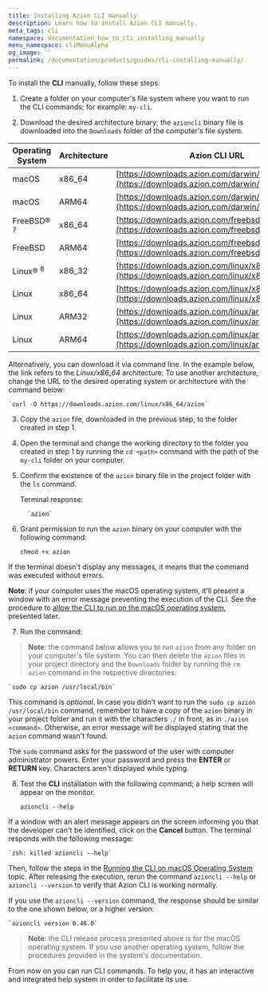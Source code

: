 ```yaml
---
title: Installing Azion CLI manually
description: Learn how to install Azion CLI manually.
meta_tags: cli
namespace: documentation_how_to_cli_installing_manually
menu_namespace: cliMenuAlpha
og_image: ''
permalink: /documentation/products/guides/cli-installing-manually/
---
```


To install the **CLI** manually, follow these steps:

1. Create a folder on your computer's file system where you want to run the CLI commands; for example: `my-cli`.

2. Download the desired architecture binary; the `azioncli` binary file is downloaded into the `Downloads` folder of the computer's file system.

| Operating System | Architecture | Azion CLI URL |
| --- | --- | --- |
| macOS | x86_64 | [https://downloads.azion.com/darwin/x86_64/azion](https://downloads.azion.com/darwin/x86_64/azion) |
| macOS | ARM64 | [https://downloads.azion.com/darwin/arm64/azion](https://downloads.azion.com/darwin/arm64/azion) |
| FreeBSD&reg; <sup>7</sup> | x86_64 | [https://downloads.azion.com/freebsd/x86_64/azion](https://downloads.azion.com/freebsd/x86_64/azion) |
| FreeBSD | ARM64 | [https://downloads.azion.com/freebsd/arm64/azion](https://downloads.azion.com/freebsd/arm64/azion) |
| Linux&reg; <sup>8</sup>   | x86_32 | [https://downloads.azion.com/linux/x86_32/azion](https://downloads.azion.com/linux/x86_32/azion) |
| Linux | x86_64 | [https://downloads.azion.com/linux/x86_64/azion](https://downloads.azion.com/linux/x86_64/azion) |
| Linux | ARM32 | [https://downloads.azion.com/linux/arm32/azion](https://downloads.azion.com/linux/arm32/azion) |
| Linux | ARM64 | [https://downloads.azion.com/linux/arm64/azion](https://downloads.azion.com/linux/arm64/azion) |

Alternatively, you can download it via command line. In the example below, the link refers to the *Linux/x86_64* architecture. To use another architecture, change the URL to the desired operating system or architecture with the command below:

    `curl -O https://downloads.azion.com/linux/x86_64/azion`

3. Copy the `azion` file, downloaded in the previous step, to the folder created in step 1.
4. Open the terminal and change the working directory to the folder you created in step 1 by running the `cd <path>` command with the path of the `my-cli` folder on your computer.
5. Confirm the existence of the `azion` binary file in the project folder with the `ls` command.

     Terminal response:

         `azion`

6. Grant permission to run the `azion` binary on your computer with the following command:

    `chmod +x azion`

If the terminal doesn't display any messages, it means that the command was executed without errors.

**Note**: if your computer uses the macOS operating system, it'll present a window with an error message preventing the execution of the CLI. See the procedure to [allow the CLI to run on the macOS operating system](/en/documentation/products/guides/cli-running-macos/), presented later.

7. Run the command:

> **Note**: the command below allows you to run `azion` from any folder on your computer's file system. You can then delete the `azion` files in your project directory and the `Downloads` folder by running the `rm azion` command in the respective directories.

    `sudo cp azion /usr/local/bin`
  
This command is *optional*. In case you didn't want to run the `sudo cp azion /usr/local/bin` command, remember to have a copy of the `azion` binary in your project folder and run it with the characters `./` in front, as in `./azion <command>`. Otherwise, an error message will be displayed stating that the `azion` command wasn't found.
    
The `sudo` command asks for the password of the user with computer administrator powers. Enter your password and press the **ENTER** or **RETURN** key. Characters aren't displayed while typing.

8. Test the **CLI** installation with the following command; a help screen will appear on the monitor.

    `azioncli --help`

If a window with an alert message appears on the screen informing you that the developer can't be identified, click on the **Cancel** button. The terminal responds with the following message:

    `zsh: killed azioncli --help`

Then, follow the steps in the [Running the CLI on macOS Operating System](/en/documentation/products/guides/cli-running-macos/) topic. After releasing the execution, rerun the command `azioncli --help` or `azioncli --version` to verify that Azion CLI is working normally.

If you use the `azioncli --version` command, the response should be similar to the one shown below, or a higher version:

    `azioncli version 0.46.0`

> **Note**: the CLI release process presented above is for the macOS operating system. If you use another operating system, follow the procedures provided in the system's documentation.

From now on you can run CLI commands. To help you, it has an interactive and integrated help system in order to facilitate its use.

